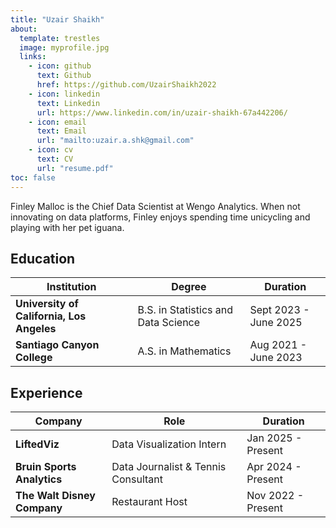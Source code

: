 ```yaml
---
title: "Uzair Shaikh"
about:
  template: trestles
  image: myprofile.jpg
  links:
    - icon: github
      text: Github
      href: https://github.com/UzairShaikh2022
    - icon: linkedin
      text: Linkedin
      url: https://www.linkedin.com/in/uzair-shaikh-67a442206/
    - icon: email
      text: Email
      url: "mailto:uzair.a.shk@gmail.com"
    - icon: cv
      text: CV
      url: "resume.pdf"
toc: false
---
```


Finley Malloc is the Chief Data Scientist at Wengo Analytics. When not innovating on data platforms, Finley enjoys spending time unicycling and playing with her pet iguana.

## Education  

| Institution                        | Degree                          | Duration               |
|------------------------------------|---------------------------------|------------------------|
| **University of California, Los Angeles** | B.S. in Statistics and Data Science | Sept 2023 - June 2025 |
| **Santiago Canyon College**        | A.S. in Mathematics            | Aug 2021 - June 2023  |

## Experience  

| Company               | Role                                  | Duration               |
|---------------------------|--------------------------------------|------------------------|
| **LiftedViz**              | Data Visualization Intern           | Jan 2025 - Present    |
| **Bruin Sports Analytics** | Data Journalist & Tennis Consultant | Apr 2024 - Present    |
| **The Walt Disney Company** | Restaurant Host                     | Nov 2022 - Present    |




